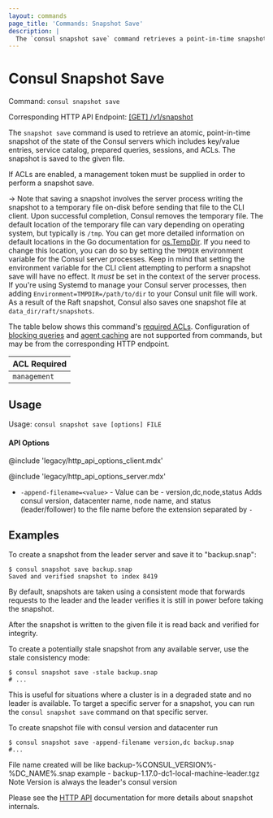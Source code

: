 ```yaml
---
layout: commands
page_title: 'Commands: Snapshot Save'
description: |
  The `consul snapshot save` command retrieves a point-in-time snapshot of the state of the Consul servers and saves it to a specified location. Data saved in snapshots includes key/value entries, registered services in the catalog, prepared queries, sessions, and ACLs from a saved snapshot.
---
```


# Consul Snapshot Save

Command: `consul snapshot save`

Corresponding HTTP API Endpoint: [\[GET\] /v1/snapshot](/consul/api-docs/snapshot#generate-snapshot)

The `snapshot save` command is used to retrieve an atomic, point-in-time snapshot
of the state of the Consul servers which includes key/value entries,
service catalog, prepared queries, sessions, and ACLs. The snapshot is saved to
the given file.

If ACLs are enabled, a management token must be supplied in order to perform
a snapshot save.

-> Note that saving a snapshot involves the server process writing the snapshot to a
temporary file on-disk before sending that file to the CLI client. Upon successful completion,
Consul removes the temporary file. The default location of the temporary file
can vary depending on operating system, but typically is `/tmp`. You can get more detailed
information on default locations in the Go documentation for [os.TempDir](https://golang.org/pkg/os/#TempDir).
If you need to change this location, you can do so by setting the `TMPDIR` environment
variable for the Consul server processes. Keep in mind that setting the environment variable for
the CLI client attempting to perform a snapshot save will have no effect. It _must_ be set in
the context of the server process. If you're using Systemd to manage your Consul server
processes, then adding `Environment=TMPDIR=/path/to/dir` to your Consul unit file will work.
As a result of the Raft snapshot, Consul also saves one snapshot file at `data_dir/raft/snapshots`.

The table below shows this command's [required ACLs](/consul/api-docs/api-structure#authentication). Configuration of
[blocking queries](/consul/api-docs/features/blocking) and [agent caching](/consul/api-docs/features/caching)
are not supported from commands, but may be from the corresponding HTTP endpoint.

| ACL Required |
| ------------ |
| `management` |

## Usage

Usage: `consul snapshot save [options] FILE`

#### API Options

@include 'legacy/http_api_options_client.mdx'

@include 'legacy/http_api_options_server.mdx'

- `-append-filename=<value>` - Value can be - version,dc,node,status
Adds consul version, datacenter name, node name, and status (leader/follower)
to the file name before the extension separated by `-`

## Examples

To create a snapshot from the leader server and save it to "backup.snap":

```shell-session
$ consul snapshot save backup.snap
Saved and verified snapshot to index 8419
```

By default, snapshots are taken using a consistent mode that forwards requests
to the leader and the leader verifies it is still in power before taking the
snapshot.

After the snapshot is written to the given file it is read back and verified for
integrity.

To create a potentially stale snapshot from any available server, use the stale
consistency mode:

```shell-session
$ consul snapshot save -stale backup.snap
# ...
```

This is useful for situations where a cluster is in a degraded state and no
leader is available. To target a specific server for a snapshot, you can run
the `consul snapshot save` command on that specific server.

To create snapshot file with consul version and datacenter run

```shell-session
$ consul snapshot save -append-filename version,dc backup.snap
#...
```

File name created will be like backup-%CONSUL_VERSION%-%DC_NAME%.snap
example - backup-1.17.0-dc1-local-machine-leader.tgz
Note Version is always the leader's consul version

Please see the [HTTP API](/consul/api-docs/snapshot) documentation for
more details about snapshot internals.
